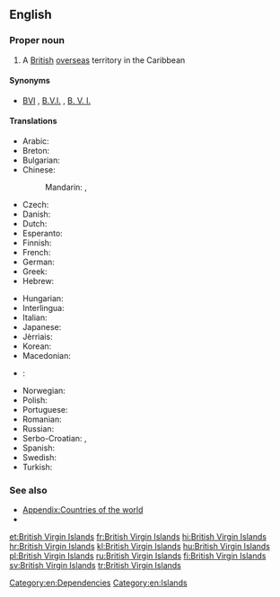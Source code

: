 ==English==

{{wikipedia}}

===Proper noun===
{{en-proper noun|head=[[British]] [[Virgin Islands]]}}

# A [[British]] [[overseas]] territory in the Caribbean

====Synonyms====
* [[BVI]] , [[B.V.I.]] , [[B. V. I.]] {{qualifier|abbreviations}}

====Translations====
{{trans-top|a British overseas territory in the Caribbean}}
* Arabic: {{t-|ar|الجزر العذراء البريطانية|f-p|tr=al-júzur al-3adhraa' al-bariTaníyya}}
* Breton: {{t-|br|Inizi Gwerc'h Breizh-Veur}}
* Bulgarian: {{t-|bg|Вирджиски острови|sc=Cyrl}}
* Chinese:
*: Mandarin: {{t|cmn|英屬維爾京群島|sc=Hani}}, {{t|cmn|英属维尔京群岛|tr=Yīng shǔ Wéi'ěrjīng qúndǎo|sc=Hani}}
* Czech: {{t-|cs|Britské Panenské ostrovy|m-p}}
* Danish: {{t-|da|Britiske Jomfruøer}}
* Dutch: {{t-|nl|Britse Maagdeneilanden}}
* Esperanto: {{t-|eo|Britaj Virgulininsuloj}}
* Finnish: {{t-|fi|Brittiläiset Neitsytsaaret}}
* French: {{t-|fr|Îles Vierges britanniques|f-p}}
* German: {{t-|de|Britische Jungferninseln|f-p}}
* Greek: {{t-|el|Βρετανικές Παρθένοι Νήσοι}}
* Hebrew: {{t-|he|איי הבתולה הבריטיים|p|tr=Iyey ha-btula ha-britiyim|sc=Hebr}}
{{trans-mid}}
* Hungarian: {{t+|hu|Brit Virgin-szigetek}}
* Interlingua: {{t-|ia|Insulas Virgine britannic}}
* Italian: {{t-|it|Isole Vergini britanniche}}
* Japanese: {{t-|ja|英領ヴァージン諸島|tr=Ei-ryō Vājin-shotō|sc=Jpan}}
* Jèrriais: {{tø|roa-jer|Îles Vièrges Britanniques|f-p}}
* Korean: {{t-|ko|영국령 버진아일랜드|tr=Yeong-gunnyeong Beojin-aillaendeu|sc=Kore}}
* Macedonian: {{t-|mk|Британски Девствени Острови|m-p|tr=Brítanski Dévstveni Óstrovi}}
* {{ttbc|mt}}: {{t-|mt|il-Gżejjer Britaniċi Verġini}}
* Norwegian: {{t-|no|Britiske Jomfruøyer}}
* Polish: {{t+|pl|Brytyjskie Wyspy Dziewicze|f-p}}
* Portuguese: {{t+|pt|Ilhas Virgens Britânicas|f-p}}
* Romanian: {{t-|ro|Insulele Virgine Britanice}}
* Russian: {{t-|ru|Бритaнскиe Виргинские острова|m-p|tr=Británskije Virgínskije óstrova}}
* Serbo-Croatian: {{t-|sh|Britanski Djevičanski otoci}}, {{t-|sh|Britanska Djevičanska Ostrva}}
* Spanish: {{t+|es|Islas Vírgenes Británicas|f-p}}
* Swedish: {{t+|sv|Brittiska Jungfruöarna}}
* Turkish: {{t-|tr|Birleşik Krallık Virgin Adaları}}
{{trans-bottom}}

===See also===
* [[Appendix:Countries of the world]]
* {{pedia}}

[[Category:en:Dependencies]]
[[Category:en:Islands]]

[[et:British Virgin Islands]]
[[fr:British Virgin Islands]]
[[hi:British Virgin Islands]]
[[hr:British Virgin Islands]]
[[kl:British Virgin Islands]]
[[hu:British Virgin Islands]]
[[pl:British Virgin Islands]]
[[ru:British Virgin Islands]]
[[fi:British Virgin Islands]]
[[sv:British Virgin Islands]]
[[tr:British Virgin Islands]]